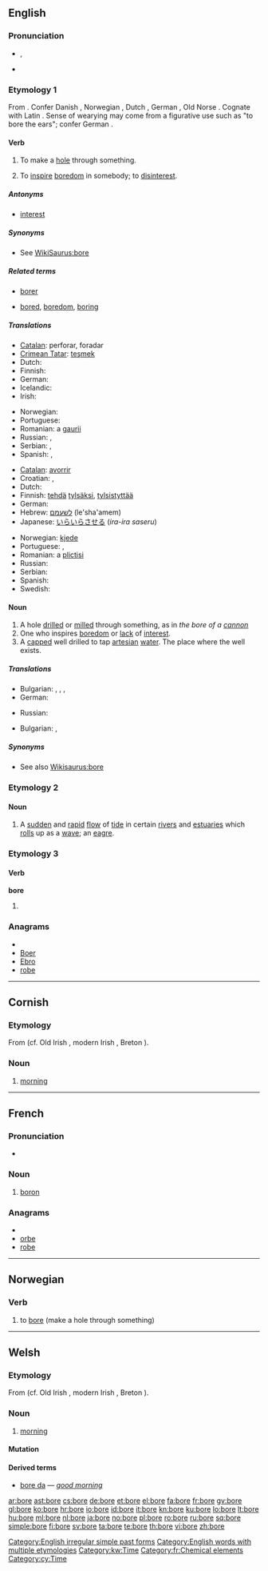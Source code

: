 {{wikipedia}}
{{also|borë}}
==English==

===Pronunciation===
* {{IPA|/bɔː(ɹ)/}}, {{SAMPA|/bO:(r)/}}
*: {{audio|en-us-bore.ogg|Audio (US)}}
*: {{rhymes|ɔː(r)}}
* {{homophones|boar|boor}}

===Etymology 1===
From {{etyl|ang}} {{term|borian||to pierce|lang=ang}}. Confer Danish {{term|bore|lang=da}}, Norwegian {{term|bore|lang=no}}, Dutch {{term|boren|lang=nl}}, German {{term|bohren|lang=de}}, Old Norse {{term|bora|lang=non}}. Cognate with Latin {{term|forare||to bore, to pierce|lang=la}}. Sense of wearying may come from a figurative use such as "to bore the ears"; confer German {{term|drillen|lang=de}}.

====Verb====
{{en-verb|bor|ing}}

# {{transitive}} To make a [[hole]] through something.
# {{transitive}} To [[inspire]] [[boredom]] in somebody; to [[disinterest]].

=====Antonyms=====
* [[interest]]

=====Synonyms=====
* See [[WikiSaurus:bore]]

=====Related terms=====
* {{sense|to make a hole}} [[borer]]
* {{sense|to inspire boredom}} [[bored]], [[boredom]], [[boring]]

=====Translations=====
{{trans-top|to make a hole}}
* [[Catalan]]: perforar, foradar
* [[Crimean Tatar]]: [[teşmek]]
* Dutch: {{t+|nl|boren}}
* Finnish: {{t-|fi|porata}}
* German: {{t+|de|bohren}}
* Icelandic: {{t+|is|bora}}
* Irish: {{t-|ga|toll|xs=Irish}}
{{trans-mid}}
* Norwegian: {{t+|no|bore}}
* Portuguese: {{t+|pt|cavar}}
* Romanian: a [[gaurii]]
* Russian: {{t+|ru|сверлить|tr=sverlít’}}, {{t|ru|буравить|tr=burávit’}}
* Serbian: {{t|sr|бушити|sc=Cyrl}},  {{t|sr|сврдлати|sc=Cyrl}}
* Spanish: {{t+|es|perforar}}, {{t|es|horadar}}
{{trans-bottom}}

{{trans-top|to inspire boredom}}
* [[Catalan]]: [[avorrir]]
* Croatian: {{t-|hr|dosaditi|alt=dosáditi}} {{pf}}, {{t-|hr|dosađivati|alt=dosađívati}} {{impf}}
* Dutch: {{t+|nl|vervelen}}
* Finnish: [[tehdä]] [[tylsä]]ksi, [[tylsistyttää]]
* German: {{t-|de|langweilen}}
* Hebrew: [[לשעמם]] (le'sha'amem)
* Japanese: [[いらいらさせる]] (''ira-ira saseru'')
{{trans-mid}}
* Norwegian: [[kjede]]
* Portuguese: {{t+|pt|chatear}}, {{t+|pt|aborrecer}}
* Romanian: a [[plictisi]]
* Russian: {{t|ru|надоедать|tr=nadojedát’}}
* Serbian: {{t|sr|досађивати|sc=Cyrl}}
* Spanish: {{t+|es|aburrir}}
* Swedish: {{t|sv|tråka ut}}
{{trans-bottom}}

====Noun====
{{en-noun}}

# A hole [[drill]]ed or [[mill]]ed through something, as in ''the bore of a [[cannon]]''
# One who inspires [[boredom]] or [[lack]] of [[interest]].
# A [[cap]]ped well drilled to tap [[artesian]] [[water]].  The place where the well exists.

=====Translations=====
{{trans-top|A hole [[drill]]ed or [[mill]]ed through something}}
* Bulgarian: ,  {{t+|bg|отвор|m}},  {{t|bg|дупка|f}},  {{t|bg|вътрешен диаметър}}
* German: {{t|de|Bohrung|f}}
{{trans-mid}}
* Russian: {{t+|ru|отверстие}}
{{trans-bottom}}

{{trans-top|One who inspires [[boredom]]}}
* Bulgarian: ,  {{t|bg|досаден човек}}
{{trans-mid}}
{{trans-bottom}}

=====Synonyms=====
* See also [[Wikisaurus:bore]]

===Etymology 2===

====Noun====
{{en-noun}}

# A [[sudden]] and [[rapid]] [[flow]] of [[tide]] in certain [[river]]s and [[estuaries]] which [[roll]]s up as a [[wave]]; an [[eagre]].

===Etymology 3===

====Verb====
'''bore'''

# {{simple past of|[[bear]]}}

===Anagrams===
* {{alphagram|beor}}
* [[Boer#English|Boer]]
* [[Ebro#English|Ebro]]
* [[robe#English|robe]]

[[Category:English irregular simple past forms]]
[[Category:English words with multiple etymologies]]

----

==Cornish==

===Etymology===
From {{proto|Celtic|bārego-|morning|lang=kw}} (cf. Old Irish {{term|bárach||tomorrow|lang=sga}}, modern Irish {{term|amárach|lang=ga}}, Breton {{term|beure|lang=br}}).

===Noun===
{{infl|kw|noun}} {{g|Cornish}}

# [[morning]]

[[Category:kw:Time]]

----

==French==
{{wikipedia|lang=fr}}

===Pronunciation===
* {{IPA|lang=fr|/bɔʁ/ }}

===Noun===
{{fr-noun-unc|m}}

# [[boron]]

===Anagrams===
* {{alphagram|beor}}
* [[orbe#French|orbe]]
* [[robe#French|robe]]

[[Category:fr:Chemical elements]]

----

==Norwegian==

===Verb===
{{no-verb-1|bor}}

# to [[bore]] (make a hole through something)

----

==Welsh==

===Etymology===
From {{proto|Celtic|bārego-|morning|lang=cy}} (cf. Old Irish {{term|bárach||tomorrow|lang=sga}}, modern Irish {{term|amárach|lang=ga}}, Breton {{term|beure|lang=br}}).

===Noun===
{{cy-noun|m|boreau}}

# [[morning]]

====Mutation====
{{cy-mut-b|ore}}

====Derived terms====
* [[bore da]] — ''[[good morning]]''

[[Category:cy:Time]]

[[ar:bore]]
[[ast:bore]]
[[cs:bore]]
[[de:bore]]
[[et:bore]]
[[el:bore]]
[[fa:bore]]
[[fr:bore]]
[[gv:bore]]
[[gl:bore]]
[[ko:bore]]
[[hr:bore]]
[[io:bore]]
[[id:bore]]
[[it:bore]]
[[kn:bore]]
[[ku:bore]]
[[lo:bore]]
[[lt:bore]]
[[hu:bore]]
[[ml:bore]]
[[nl:bore]]
[[ja:bore]]
[[no:bore]]
[[pl:bore]]
[[ro:bore]]
[[ru:bore]]
[[sq:bore]]
[[simple:bore]]
[[fi:bore]]
[[sv:bore]]
[[ta:bore]]
[[te:bore]]
[[th:bore]]
[[vi:bore]]
[[zh:bore]]